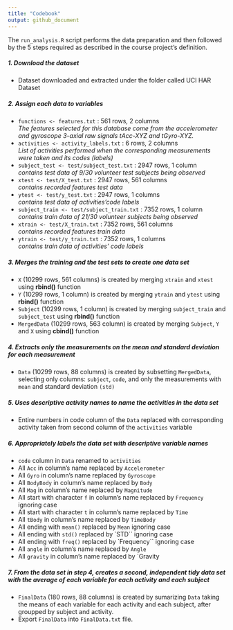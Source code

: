 ```yaml
---
title: "Codebook"
output: github_document
---
```


The `run_analysis.R` script performs the data preparation and then followed by the 5 steps required as described in the course project’s definition.

##### 1. Download the dataset
+ Dataset downloaded and extracted under the folder called UCI HAR Dataset

##### 2. Assign each data to variables
+ `functions <- features.txt` : 561 rows, 2 columns  
*The features selected for this database come from the accelerometer and gyroscope 3-axial raw signals tAcc-XYZ and tGyro-XYZ.*
+ `activities <- activity_labels.txt` : 6 rows, 2 columns  
*List of activities performed when the corresponding measurements were taken and its codes (labels)*
+ `subject_test <- test/subject_test.txt` : 2947 rows, 1 column  
*contains test data of 9/30 volunteer test subjects being observed*
+ `xtest <- test/X_test.txt` : 2947 rows, 561 columns  
*contains recorded features test data*
+ `ytest <- test/y_test.txt` : 2947 rows, 1 columns  
*contains test data of activities’code labels*
+ `subject_train <- test/subject_train.txt` : 7352 rows, 1 column  
*contains train data of 21/30 volunteer subjects being observed*
+ `xtrain <- test/X_train.txt` : 7352 rows, 561 columns  
*contains recorded features train data*
+ `ytrain <- test/y_train.txt` : 7352 rows, 1 columns  
*contains train data of activities’ code labels*

##### 3. Merges the training and the test sets to create one data set
+ `X` (10299 rows, 561 columns) is created by merging `xtrain` and `xtest` using **rbind()** function  
+ `Y` (10299 rows, 1 column) is created by merging `ytrain` and `ytest` using **rbind()** function  
+ `Subject` (10299 rows, 1 column) is created by merging `subject_train` and `subject_test` using **rbind()** function  
+ `MergedData` (10299 rows, 563 column) is created by merging `Subject`, `Y` and `X` using **cbind()** function  

#####  4. Extracts only the measurements on the mean and standard deviation for each measurement
+ `Data` (10299 rows, 88 columns) is created by subsetting `MergedData`, selecting only columns: `subject`, `code`, and only the measurements with `mean` and standard deviation `(std)`  

#####  5. Uses descriptive activity names to name the activities in the data set
+ Entire numbers in code column of the `Data` replaced with corresponding activity taken from second column of the `activities` variable

#####  6. Appropriately labels the data set with descriptive variable names
+ `code` column in `Data` renamed to `activities`
+ All `Acc` in column’s name replaced by `Accelerometer`
+ All `Gyro` in column’s name replaced by `Gyroscope`
+ All `BodyBody` in column’s name replaced by `Body`
+ All `Mag` in column’s name replaced by `Magnitude`
+ All start with character `f` in column’s name replaced by `Frequency` ignoring case
+ All start with character `t` in column’s name replaced by `Time`
+ All `tBody` in column’s name replaced by `TimeBody`
+ All ending with `mean()` replaced by `Mean` ignoring case
+ All ending with `std()` replaced by `STD`` ignoring case
+ All ending with `freq()` replaced by `Frequency`` ignoring case
+ All `angle` in column’s name replaced by `Angle`
+ All `gravity` in column’s name replaced by `Gravity


#####  7. From the data set in step 4, creates a second, independent tidy data set with the average of each variable for each activity and each subject
+ `FinalData` (180 rows, 88 columns) is created by sumarizing `Data` taking the means of each variable for each activity and each subject, after groupped by subject and activity.
+ Export `FinalData` into `FinalData.txt` file.

